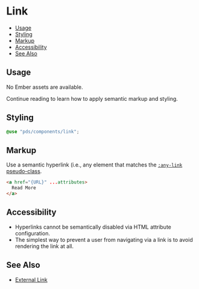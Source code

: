 
# Link

- [Usage](#usage)
- [Styling](#styling)
- [Markup](#markup)
- [Accessibility](#accessibility)
- [See Also](#see-also)


## Usage
No Ember assets are available.

Continue reading to learn how to apply semantic markup and styling.


## Styling
```scss
@use "pds/components/link";
```


## Markup
Use a semantic hyperlink (i.e., any element that matches the
[`:any-link` pseudo-class](https://developer.mozilla.org/en-US/docs/Web/CSS/:any-link).

```html
<a href="{URL}" ...attributes>
  Read More
</a>
```


## Accessibility
* Hyperlinks cannot be semantically disabled via HTML attribute configuration.
* The simplest way to prevent a user from navigating via a link is to avoid
  rendering the link at all.

## See Also
* [External Link](?path=/docs/components-external-link--index)
